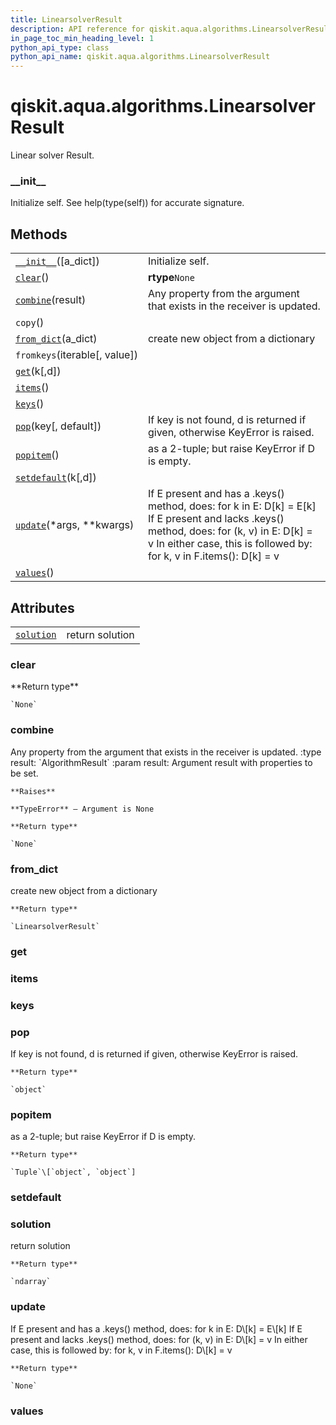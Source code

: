 ```yaml
---
title: LinearsolverResult
description: API reference for qiskit.aqua.algorithms.LinearsolverResult
in_page_toc_min_heading_level: 1
python_api_type: class
python_api_name: qiskit.aqua.algorithms.LinearsolverResult
---
```


<span id="qiskit-aqua-algorithms-linearsolverresult" />

# qiskit.aqua.algorithms.LinearsolverResult

<Class id="qiskit.aqua.algorithms.LinearsolverResult" isDedicatedPage={true} github="https://github.com/qiskit-community/qiskit-aqua/tree/stable/0.8/qiskit/aqua/algorithms/linear_solvers/linear_solver_result.py" signature="LinearsolverResult(a_dict=None)" modifiers="class">
  Linear solver Result.

  ### \_\_init\_\_

  <Function id="qiskit.aqua.algorithms.LinearsolverResult.__init__" signature="__init__(a_dict=None)">
    Initialize self. See help(type(self)) for accurate signature.
  </Function>

  ## Methods

  |                                                                                                                                      |                                                                                                                                                                                                                      |
  | ------------------------------------------------------------------------------------------------------------------------------------ | -------------------------------------------------------------------------------------------------------------------------------------------------------------------------------------------------------------------- |
  | [`__init__`](#qiskit.aqua.algorithms.LinearsolverResult.__init__ "qiskit.aqua.algorithms.LinearsolverResult.__init__")(\[a\_dict])   | Initialize self.                                                                                                                                                                                                     |
  | [`clear`](#qiskit.aqua.algorithms.LinearsolverResult.clear "qiskit.aqua.algorithms.LinearsolverResult.clear")()                      | **rtype**`None`                                                                                                                                                                                                      |
  | [`combine`](#qiskit.aqua.algorithms.LinearsolverResult.combine "qiskit.aqua.algorithms.LinearsolverResult.combine")(result)          | Any property from the argument that exists in the receiver is updated.                                                                                                                                               |
  | `copy`()                                                                                                                             |                                                                                                                                                                                                                      |
  | [`from_dict`](#qiskit.aqua.algorithms.LinearsolverResult.from_dict "qiskit.aqua.algorithms.LinearsolverResult.from_dict")(a\_dict)   | create new object from a dictionary                                                                                                                                                                                  |
  | `fromkeys`(iterable\[, value])                                                                                                       |                                                                                                                                                                                                                      |
  | [`get`](#qiskit.aqua.algorithms.LinearsolverResult.get "qiskit.aqua.algorithms.LinearsolverResult.get")(k\[,d])                      |                                                                                                                                                                                                                      |
  | [`items`](#qiskit.aqua.algorithms.LinearsolverResult.items "qiskit.aqua.algorithms.LinearsolverResult.items")()                      |                                                                                                                                                                                                                      |
  | [`keys`](#qiskit.aqua.algorithms.LinearsolverResult.keys "qiskit.aqua.algorithms.LinearsolverResult.keys")()                         |                                                                                                                                                                                                                      |
  | [`pop`](#qiskit.aqua.algorithms.LinearsolverResult.pop "qiskit.aqua.algorithms.LinearsolverResult.pop")(key\[, default])             | If key is not found, d is returned if given, otherwise KeyError is raised.                                                                                                                                           |
  | [`popitem`](#qiskit.aqua.algorithms.LinearsolverResult.popitem "qiskit.aqua.algorithms.LinearsolverResult.popitem")()                | as a 2-tuple; but raise KeyError if D is empty.                                                                                                                                                                      |
  | [`setdefault`](#qiskit.aqua.algorithms.LinearsolverResult.setdefault "qiskit.aqua.algorithms.LinearsolverResult.setdefault")(k\[,d]) |                                                                                                                                                                                                                      |
  | [`update`](#qiskit.aqua.algorithms.LinearsolverResult.update "qiskit.aqua.algorithms.LinearsolverResult.update")(\*args, \*\*kwargs) | If E present and has a .keys() method, does: for k in E: D\[k] = E\[k] If E present and lacks .keys() method, does: for (k, v) in E: D\[k] = v In either case, this is followed by: for k, v in F.items(): D\[k] = v |
  | [`values`](#qiskit.aqua.algorithms.LinearsolverResult.values "qiskit.aqua.algorithms.LinearsolverResult.values")()                   |                                                                                                                                                                                                                      |

  ## Attributes

  |                                                                                                                        |                 |
  | ---------------------------------------------------------------------------------------------------------------------- | --------------- |
  | [`solution`](#qiskit.aqua.algorithms.LinearsolverResult.solution "qiskit.aqua.algorithms.LinearsolverResult.solution") | return solution |

  ### clear

  <Function id="qiskit.aqua.algorithms.LinearsolverResult.clear" signature="clear()">
    **Return type**

    `None`
  </Function>

  ### combine

  <Function id="qiskit.aqua.algorithms.LinearsolverResult.combine" signature="combine(result)">
    Any property from the argument that exists in the receiver is updated. :type result: `AlgorithmResult` :param result: Argument result with properties to be set.

    **Raises**

    **TypeError** – Argument is None

    **Return type**

    `None`
  </Function>

  ### from\_dict

  <Function id="qiskit.aqua.algorithms.LinearsolverResult.from_dict" signature="from_dict(a_dict)" modifiers="static">
    create new object from a dictionary

    **Return type**

    `LinearsolverResult`
  </Function>

  ### get

  <Function id="qiskit.aqua.algorithms.LinearsolverResult.get" signature="get(k[, d]) → D[k] if k in D, else d. d defaults to None." />

  ### items

  <Function id="qiskit.aqua.algorithms.LinearsolverResult.items" signature="items() → a set-like object providing a view on D’s items" />

  ### keys

  <Function id="qiskit.aqua.algorithms.LinearsolverResult.keys" signature="keys() → a set-like object providing a view on D’s keys" />

  ### pop

  <Function id="qiskit.aqua.algorithms.LinearsolverResult.pop" signature="pop(key, default=None)">
    If key is not found, d is returned if given, otherwise KeyError is raised.

    **Return type**

    `object`
  </Function>

  ### popitem

  <Function id="qiskit.aqua.algorithms.LinearsolverResult.popitem" signature="popitem()">
    as a 2-tuple; but raise KeyError if D is empty.

    **Return type**

    `Tuple`\[`object`, `object`]
  </Function>

  ### setdefault

  <Function id="qiskit.aqua.algorithms.LinearsolverResult.setdefault" signature="setdefault(k[, d]) → D.get(k,d), also set D[k]=d if k not in D" />

  ### solution

  <Attribute id="qiskit.aqua.algorithms.LinearsolverResult.solution">
    return solution

    **Return type**

    `ndarray`
  </Attribute>

  ### update

  <Function id="qiskit.aqua.algorithms.LinearsolverResult.update" signature="update(*args, **kwargs)">
    If E present and has a .keys() method, does: for k in E: D\[k] = E\[k] If E present and lacks .keys() method, does: for (k, v) in E: D\[k] = v In either case, this is followed by: for k, v in F.items(): D\[k] = v

    **Return type**

    `None`
  </Function>

  ### values

  <Function id="qiskit.aqua.algorithms.LinearsolverResult.values" signature="values() → an object providing a view on D’s values" />
</Class>

